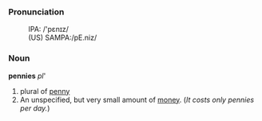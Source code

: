 ===Pronunciation===
: IPA: /'pɛnɪz/
:(US) SAMPA:/pE.niz/

===Noun===
'''pennies''' ''pl'''

#plural of [[penny]]
#An unspecified, but very small amount of [[money]].  (''It costs only pennies per day.'')